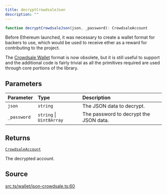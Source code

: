 ```yaml
---
title: decryptCrowdsaleJson
description: ""
---
```


```ts
function decryptCrowdsaleJson(json, _password): CrowdsaleAccount
```

Before Ethereum launched, it was necessary to create a wallet
 format for backers to use, which would be used to receive ether
 as a reward for contributing to the project.

 The [Crowdsale Wallet](https://github.com/ethereum/pyethsaletool) format is now obsolete, but it is still
 useful to support and the additional code is fairly trivial as
 all the primitives required are used through core portions of
 the library.

## Parameters

| Parameter | Type | Description |
| :------ | :------ | :------ |
| `json` | `string` | The JSON data to decrypt. |
| `_password` | `string` \| `Uint8Array` | The password to decrypt the JSON data. |

## Returns

[`CrowdsaleAccount`](/content/type-aliases/CrowdsaleAccount.mdx)

The decrypted account.

## Source

[src.ts/wallet/json-crowdsale.ts:60](https://github.com/dominant-strategies/quais-6.js/blob/3f482dd134064d41657ff7dc9ba8162f741c9c83/src.ts/wallet/json-crowdsale.ts#L60)
